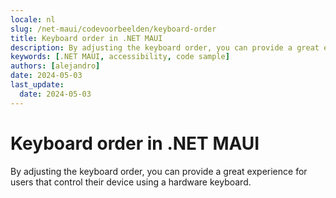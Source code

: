 ```yaml
---
locale: nl
slug: /net-maui/codevoorbeelden/keyboard-order
title: Keyboard order in .NET MAUI
description: By adjusting the keyboard order, you can provide a great experience for users that control their device using a hardware keyboard.
keywords: [.NET MAUI, accessibility, code sample]
authors: [alejandro]
date: 2024-05-03
last_update:
  date: 2024-05-03
---
```


# Keyboard order in .NET MAUI

By adjusting the keyboard order, you can provide a great experience for users that control their device using a hardware keyboard.

<CodeSample id="keyboard-order" platform="net-maui" locale="en"/>
